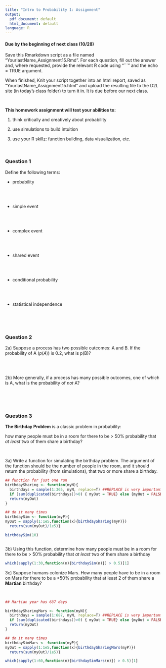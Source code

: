 ```yaml
---
title: "Intro to Probability 1: Assignment"
output:
  pdf_document: default
  html_document: default
language: R
---
```


<!-- To render the assignment in Rmarkdown, enter the command below in the R console -->
<!-- rmarkdown::render("Class_15_Assignment.Rmd") -->

#### Due by the beginning of next class (10/28)

Save this Rmarkdown script as a file named “YourlastName_Assignment15.Rmd”. 
For each question, fill out the answer and, where requested, 
provide the relevant R code using "```" and the echo = TRUE argument.

When finished, Knit your script together into an html report, 
saved as “YourlastName_Assignment15.html” and upload the 
resulting file to the D2L site (in today’s class folder) to turn it in. 
It is due before our next class.

\

**This homework assignment will test your abilities to:**

1. think critically and creatively about probability

2. use simulations to build intuition

3. use your R skillz: function building, data visualization, etc.

\

### Question 1

Define the following terms: 

 - probability
 
 \
 \
 
 - simple event 
 
 \
 \
 
 - complex event
 
 \
 \
 
 - shared event
 
 \
 \
 
 - conditional probability

 \
 \
 
 - statistical independence

 \
 \
 \


### Question 2

2a) Suppose a process has two possible outcomes: A and B.
If the probability of A ($p(A)$) is 0.2, what is p(B)?

\
\

2b) More generally, if a process has many possible outcomes, 
one of which is A, what is the probability of _not_ A?

\
\
\


### Question 3

**The Birthday Problem** is a classic problem in probability:

how many people must be in a room for there to be > 50% probability 
that _at least_ two of them share a birthday?

\

3a) Write a function for simulating the birthday problem. 
The argument of the function should be the number of people in the room, 
and it should return the probability (from simulations), that two or more 
share a birthday.



```r

## function for just one run
birthdaySharing <- function(myN){
  birthdays = sample(1:365, myN, replace=T) ##REPLACE is very important
  if (sum(duplicated(birthdays))>0) { myOut = TRUE} else {myOut = FALSE}
  return(myOut)
}

## do it many times
birthdaySim <- function(myP){
myOut = sapply(1:1e5,function(x){birthdaySharing(myP)})
  return(sum(myOut)/1e5)}

birthdaySim(10)



```

3b) Using this function, determine how many people must be in a room for 
there to be > 50% probability that _at least_ two of them share a birthday


```r

which(sapply(1:30,function(n){birthdaySim(n)}) > 0.5)[1]

```


3c) Suppose humans colonize Mars.  How many people have to be in a room 
on Mars for there to be a >50% probability that at least 2 of them share 
a **Martian** birthday?

\


```r
## Martian year has 687 days

birthdaySharingMars <- function(myN){
  birthdays = sample(1:687, myN, replace=T) ##REPLACE is very important
  if (sum(duplicated(birthdays))>0) { myOut = TRUE} else {myOut = FALSE}
  return(myOut)
}

## do it many times
birthdaySimMars <- function(myP){
myOut = sapply(1:1e5,function(x){birthdaySharingMars(myP)})
  return(sum(myOut)/1e5)}

which(sapply(1:60,function(n){birthdaySimMars(n)}) > 0.5)[1]

```
